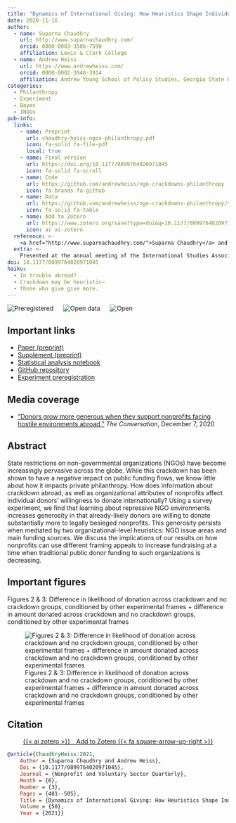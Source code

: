 ```yaml
---
title: "Dynamics of International Giving: How Heuristics Shape Individual Donor Preferences"
date: 2020-11-16
author:
  - name: Suparna Chaudhry
    url: http://www.suparnachaudhry.com/
    orcid: 0000-0003-3506-7590
    affiliation: Lewis & Clark College
  - name: Andrew Heiss
    url: https://www.andrewheiss.com/
    orcid: 0000-0002-3948-3914
    affiliation: Andrew Young School of Policy Studies, Georgia State University
categories: 
  - Philanthropy
  - Experiment
  - Bayes
  - INGOs
pub-info:
  links:
    - name: Preprint
      url: chaudhry-heiss-ngos-philanthropy.pdf
      icon: fa-solid fa-file-pdf
      local: true
    - name: Final version
      url: https://doi.org/10.1177/0899764020971045
      icon: fa-solid fa-scroll
    - name: Code
      url: https://github.com/andrewheiss/ngo-crackdowns-philanthropy
      icon: fa-brands fa-github
    - name: Data
      url: https://github.com/andrewheiss/ngo-crackdowns-philanthropy/tree/master/data
      icon: fa-solid fa-table
    - name: Add to Zotero
      url: https://www.zotero.org/save?type=doi&q=10.1177/0899764020971045
      icon: ai ai-zotero
  reference: >-
    <a href="http://www.suparnachaudhry.com/">Suparna Chaudhry</a> and <strong>Andrew Heiss</strong>, “Dynamics of International Giving: How Heuristics Shape Individual Donor Preferences,” <em>Nonprofit and Voluntary Sector Quarterly</em> 50, no. 3 (June 2021): 481–505, doi: <a href="https://doi.org/10.1177/0899764020971045"><code>10.1177/0899764020971045</code></a>
  extra: >-
    Presented at the annual meeting of the International Studies Association (ISA), San Francisco, California, April 2018; and the annual meeting of ISA, Toronto, Canada, March 2019
doi: 10.1177/0899764020971045
haiku: 
  - In trouble abroad?
  - Crackdown may be heuristic—
  - those who give give more.
---
```


![Preregistered](preregistered_large_color.png) &emsp; ![Open data](data_large_color.png) &emsp; ![Open](materials_large_color.png)

## Important links

- [Paper (preprint)](chaudhry-heiss-ngos-philanthropy.pdf)
- [Supplement (preprint)](chaudhry-heiss-ngos-philanthropy-supplement.pdf)
- [Statistical analysis notebook](https://stats.andrewheiss.com/ngo-crackdowns-philanthropy/)
- [GitHub repository](https://github.com/andrewheiss/ngo-crackdowns-philanthropy)
- [Experiment preregistration](https://osf.io/dx973/register/565fb3678c5e4a66b5582f67)

## Media coverage

- ["Donors grow more generous when they support nonprofits facing hostile environments abroad,"](https://theconversation.com/donors-grow-more-generous-when-they-support-nonprofits-facing-hostile-environments-abroad-150436) *The Conversation*, December 7, 2020

## Abstract

State restrictions on non-governmental organizations (NGOs) have become increasingly pervasive across the globe. While this crackdown has been shown to have a negative impact on public funding flows, we know little about how it impacts private philanthropy. How does information about crackdown abroad, as well as organizational attributes of nonprofits affect individual donors’ willingness to donate internationally? Using a survey experiment, we find that learning about repressive NGO environments increases generosity in that already-likely donors are willing to donate substantially more to legally besieged nonprofits. This generosity persists when mediated by two organizational-level heuristics: NGO issue areas and main funding sources. We discuss the implications of our results on how nonprofits can use different framing appeals to increase fundraising at a time when traditional public donor funding to such organizations is decreasing.


## Important figures

Figures 2 & 3: Difference in likelihood of donation across crackdown and no crackdown groups, conditioned by other experimental frames + difference in amount donated across crackdown and no crackdown groups, conditioned by other experimental frames

![Figures 2 & 3: Difference in likelihood of donation across crackdown and no crackdown groups, conditioned by other experimental frames + difference in amount donated across crackdown and no crackdown groups, conditioned by other experimental frames](ngos-philanthropy_figs23.png)


## Citation

<p class="buttons" style="text-align:center;">
<a class="btn btn-danger" target="_blank" href="https://www.zotero.org/save?type=doi&q=10.1177/0899764020971045">{{< ai zotero >}}&emsp;Add to Zotero {{< fa square-arrow-up-right >}}</a>
</p>

```bibtex
@article{ChaudhryHeiss:2021,
    Author = {Suparna Chaudhry and Andrew Heiss},
    Doi = {10.1177/0899764020971045},
    Journal = {Nonprofit and Voluntary Sector Quarterly},
    Month = {6},
    Number = {3},
    Pages = {481--505},
    Title = {Dynamics of International Giving: How Heuristics Shape Individual Donor Preferences},
    Volume = {50},
    Year = {2021}}
```
